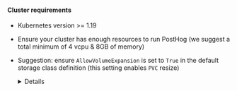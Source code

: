 #### Cluster requirements
* Kubernetes version >= 1.19
* Ensure your cluster has enough resources to run PostHog (we suggest a total minimum of 4 vcpu & 8GB of memory)
* Suggestion: ensure `AllowVolumeExpansion` is set to `True` in the default storage class definition (this setting enables `PVC` resize)
    <details>

    `PersistentVolumes` can be configured to be expandable. This feature when set to `true`, allows the users to resize the volume by editing the corresponding `PersistentVolumeClaims` object.

    This can become useful in case your storage usage grows and you want to resize the disk on-the-fly without having to resync data across PVCs.

    To verify if your storage class allows volume expansion you can run:

    ```shell
    kubectl get storageclass -o json | jq '.items[].allowVolumeExpansion'
    true
    ```

    In case it returns `false`, you can enable volume expansion capabilities for your storage class by running:

    ```shell
    kubectl patch storageclass -p '{"allowVolumeExpansion": true}'
    storageclass.storage.k8s.io/gp2 patched
    ```

    > N.B:
    >  - expanding a persistent volume is a time consuming operation
    >  - some platforms have a per-volume quota of one modification every 6 hours
    >  - not all the volume types support this feature. Please take a look at the [official docs](https://kubernetes.io/docs/concepts/storage/storage-classes/#allow-volume-expansion) for more info

    </details>
